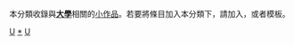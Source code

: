 {{Catnav|頁面分類|社会科学|教育|教育组织|学校|大学}}
{{細分}}
{{hiddencat}}
{{WPSS-cat}}
本分類收錄與'''[[大學|大學]]'''相關的[[Wikipedia:小作品|小作品]]。若要將條目加入本分類下，請加入'''{{tl|Univ-stub}}'''，或者'''{{tl|大學小作品}}'''模板。

[[Category:學校小作品|U]]
[[Category:大学|*]]
[[Category:條目太多的小作品類別|U]]